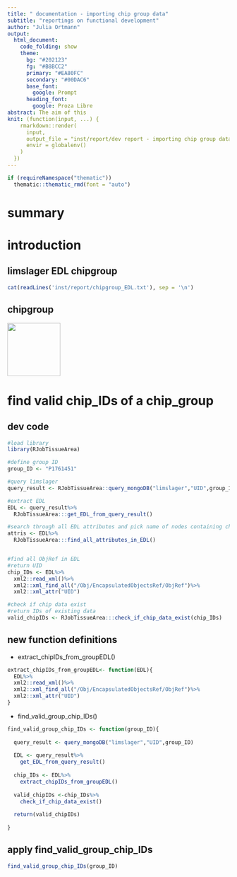 ```yaml
---
title: " documentation - importing chip group data"
subtitle: "reportings on functional development"
author: "Julia Ortmann"
output: 
  html_document:
    code_folding: show
    theme:
      bg: "#202123"
      fg: "#B8BCC2"
      primary: "#EA80FC"
      secondary: "#00DAC6"
      base_font:
        google: Prompt
      heading_font:
        google: Proza Libre
abstract: The aim of this 
knit: (function(input, ...) {
    rmarkdown::render(
      input,
      output_file = "inst/report/dev report - importing chip group data.html",
      envir = globalenv()
    )
  })
---
```


```r
if (requireNamespace("thematic")) 
  thematic::thematic_rmd(font = "auto")
```

# summary

# introduction {.tabset .tabset-pills}

## limslager EDL chipgroup

```r
cat(readLines('inst/report/chipgroup_EDL.txt'), sep = '\n')
```

## chipgroup

<img src='inst/report/group_ID.PNG' align="center" height="120" />


# find valid chip_IDs of a chip_group {.tabset .tabset-pills}

## dev code

```r
#load library
library(RJobTissueArea)

#define group ID
group_ID <- "P1761451"

#query limslager
query_result <- RJobTissueArea::query_mongoDB("limslager","UID",group_ID)

#extract EDL 
EDL <- query_result%>%
  RJobTissueArea:::get_EDL_from_query_result()

#search through all EDL attributes and pick name of nodes containing chip metadata
attris <- EDL%>%
  RJobTissueArea:::find_all_attributes_in_EDL()


#find all ObjRef in EDL
#return UID
chip_IDs <- EDL%>%
  xml2::read_xml()%>%
  xml2::xml_find_all("/Obj/EncapsulatedObjectsRef/ObjRef")%>%
  xml2::xml_attr("UID")

#check if chip data exist
#return IDs of existing data
valid_chipIDs <- RJobTissueArea:::check_if_chip_data_exist(chip_IDs)

```
## new function definitions

- extract_chipIDs_from_groupEDL()

```r
extract_chipIDs_from_groupEDL<- function(EDL){
  EDL%>%
  xml2::read_xml()%>%
  xml2::xml_find_all("/Obj/EncapsulatedObjectsRef/ObjRef")%>%
  xml2::xml_attr("UID")
}
```

- find_valid_group_chip_IDs()

```r
find_valid_group_chip_IDs <- function(group_ID){
  
  query_result <- query_mongoDB("limslager","UID",group_ID)
  
  EDL <- query_result%>%
    get_EDL_from_query_result()
  
  chip_IDs <- EDL%>%
    extract_chipIDs_from_groupEDL()
  
  valid_chipIDs <-chip_IDs%>%
    check_if_chip_data_exist()
  
  return(valid_chipIDs)
  
}

```

## apply find_valid_group_chip_IDs

```r
find_valid_group_chip_IDs(group_ID)
```

